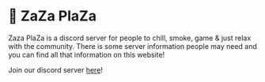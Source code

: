 
# 🍃 ZaZa PlaZa

Zaza PlaZa is a discord server for people to chill, smoke, game & just relax with the community. There is some server information people may need and you can find all that information on this website!

Join our discord server [here](https://discord.gg/Yx75qwk2n9)!



<Cards>
  <StyledCard
    href="https://zazaplaza.vercel.app/rules"
    title="Rules"
    description="The server rules, be sure to read the rules!"
  />
</Cards>



<FumaCards>
  <Card
    href="https://zazaplaza.vercel.app/rules"
    title="Server Rules"
    description="The server rules, be sure to read the rules!"
  />
</FumaCards>